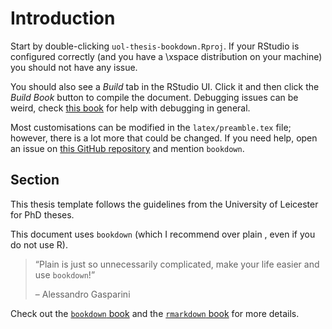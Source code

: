 # Introduction {#intro}

Start by double-clicking `uol-thesis-bookdown.Rproj`.
If your RStudio is configured correctly (and you have a \LaTeX\xspace distribution on your machine) you should not have any issue.

You should also see a _Build_ tab in the RStudio UI. 
Click it and then click the _Build Book_ button to compile the document.
Debugging issues can be weird, check [this book](https://www.goodreads.com/en/book/show/29437996-copying-and-pasting-from-stack-overflow) for help with debugging in general.

Most customisations can be modified in the `latex/preamble.tex` file; however, there is a lot more that could be changed.
If you need help, open an issue on [this GitHub repository](https://github.com/ellessenne/uol-thesis) and mention `bookdown`.

## Section {#intro-section}

This thesis template follows the guidelines from the University of Leicester for PhD theses.

This document uses `bookdown` (which I recommend over plain \LaTeX, even if you do not use R).

> "Plain \LaTeX is just so unnecessarily complicated, make your life easier and use `bookdown`!"
>
> -- Alessandro Gasparini

Check out the [`bookdown` book](https://bookdown.org/yihui/bookdown/) and the [`rmarkdown` book](https://bookdown.org/yihui/rmarkdown/) for more details.
